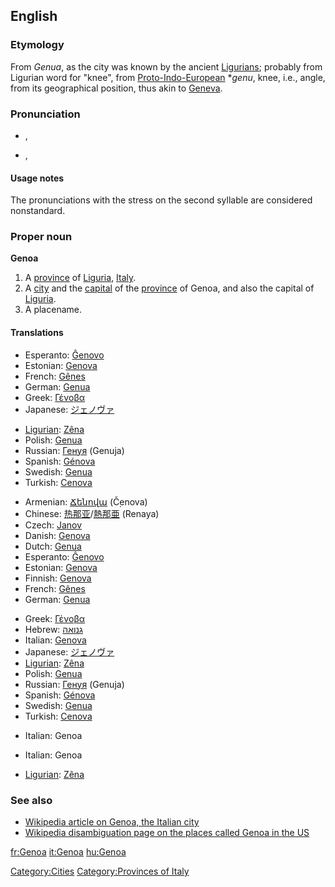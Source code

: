 {{also|genoa}}
==English==
{{wikipedia}}

===Etymology===
From ''Genua'', as the city was known by the ancient [[Ligurian]]s; probably from Ligurian word for "knee", from [[Proto-Indo-European]] *''genu'', knee, i.e., angle, from its geographical position, thus akin to [[Geneva]].

===Pronunciation===
* {{a|UK}} {{IPA|/ˈdʒɛn.əʊ.ə/|/dʒɛnˈəʊ.ə/}}, {{SAMPA|/"dZEn.@U.@/|/dZEn"@U.@/}}
* {{a|US}} {{IPA|/'dʒɛn.ou.ə/|/dʒɛnˈou.ə/}}, {{SAMPA|/"dzEn.oU.@/|/dZEn"oU.@/}}

====Usage notes====
The pronunciations with the stress on the second syllable are considered nonstandard.

===Proper noun===
'''Genoa'''

# A [[province]] of [[Liguria]], [[Italy]].
# A [[city]] and the [[capital]] of the [[province]] of Genoa, and also the capital of [[Liguria]].
# A placename.

====Translations====
{{trans-top|province}}
* Esperanto: [[Ĝenovo]]
* Estonian: [[Genova]]
* French: [[Gênes]]
* German: [[Genua]]
* Greek: [[Γένοβα]] {{f}}
* Japanese: [[ジェノヴァ]]
{{trans-mid}}
* [[Ligurian]]: [[Zêna]]
* Polish: [[Genua]]
* Russian: [[Генуя]] (Genuja) {{f}}
* Spanish: [[Génova]]
* Swedish: [[Genua]]
* Turkish: [[Cenova]]
{{trans-bottom}}

{{trans-top|Italian city}}
* Armenian: [[Ճենովա]] (Č̣enova)
* Chinese: [[热那亚]]/[[熱那亜]] (Renaya)
* Czech: [[Janov]] {{m}}
* Danish: [[Genova#Danish|Genova]]
* Dutch: [[Genua]]
* Esperanto: [[Ĝenovo]]
* Estonian: [[Genova]]
* Finnish: [[Genova]]
* French: [[Gênes]]
* German: [[Genua#German|Genua]]
{{trans-mid}}
* Greek: [[Γένοβα]] {{f}}
* Hebrew: [[גנואה]]
* Italian: [[Genova#Italian|Genova]] {{f}}
* Japanese: [[ジェノヴァ]]
* [[Ligurian]]: [[Zêna]]
* Polish: [[Genua#Polish|Genua]]
* Russian: [[Генуя]] (Genuja) {{f}}
* Spanish: [[Génova]]
* Swedish: [[Genua#Swedish|Genua]]
* Turkish: [[Cenova]]
{{trans-bottom}}

{{trans-top|in US}}
* Italian: Genoa
{{trans-mid}}
{{trans-bottom}}

{{trans-top|football team}}
* Italian: Genoa
{{trans-mid}}
* [[Ligurian]]: [[Zêna]]
{{trans-bottom}}

===See also===
* [[w:Genoa|Wikipedia article on Genoa, the Italian city]]
* [[w:Genoa (disambiguation)|Wikipedia disambiguation page on the places called Genoa in the US]]

[[Category:Cities]]
[[Category:Provinces of Italy]]

[[fr:Genoa]]
[[it:Genoa]]
[[hu:Genoa]]